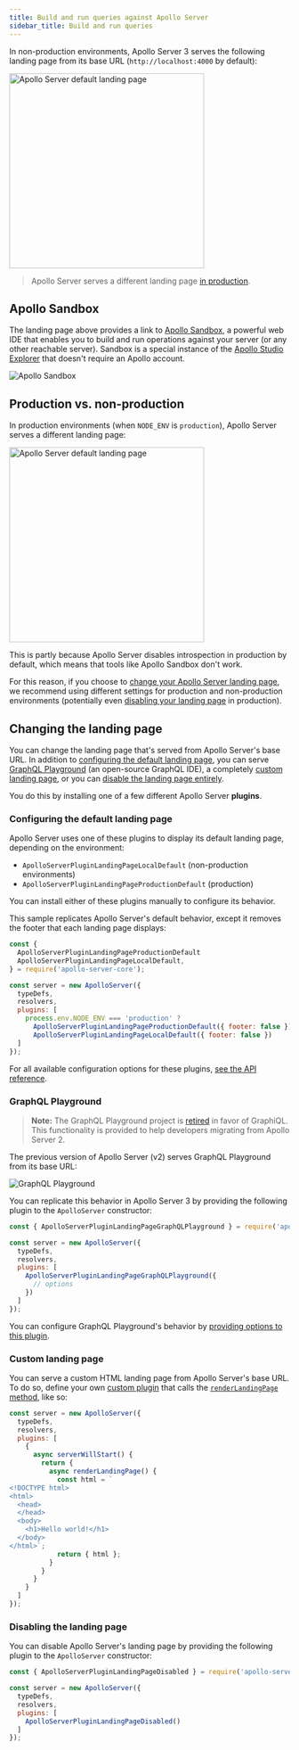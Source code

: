 ```yaml
---
title: Build and run queries against Apollo Server
sidebar_title: Build and run queries
---
```


In non-production environments, Apollo Server 3 serves the following landing page from its base URL (`http://localhost:4000` by default):

<img class="screenshot" src="../images/as-landing-page.jpg" alt="Apollo Server default landing page" width="350"/>

> Apollo Server serves a different landing page [in production](#production-vs-non-production).

## Apollo Sandbox

The landing page above provides a link to [Apollo Sandbox](https://studio.apollographql.com/sandbox), a powerful web IDE that enables you to build and run operations against your server (or any other reachable server). Sandbox is a special instance of the [Apollo Studio Explorer](https://www.apollographql.com/docs/studio/explorer/) that doesn't require an Apollo account.

<img class="screenshot" src="../images/sandbox.jpg" alt="Apollo Sandbox"/>

## Production vs. non-production

In production environments (when `NODE_ENV` is `production`), Apollo Server serves a different landing page:

<img class="screenshot" src="../images/as-landing-page-production.jpg" alt="Apollo Server default landing page" width="350"/>

This is partly because Apollo Server disables introspection in production by default, which means that tools like Apollo Sandbox don't work.

For this reason, if you choose to [change your Apollo Server landing page](#changing-the-landing-page), we recommend using different settings for production and non-production environments (potentially even [disabling your landing page](#disabling-the-landing-page) in production).

## Changing the landing page

You can change the landing page that's served from Apollo Server's base URL. In addition to [configuring the default landing page](#configuring-the-default-landing-page), you can serve [GraphQL Playground](#graphql-playground) (an open-source GraphQL IDE), a completely [custom landing page](#custom-landing-page), or you can [disable the landing page entirely](#disabling-the-landing-page).

You do this by installing one of a few different Apollo Server **plugins**.

### Configuring the default landing page

Apollo Server uses one of these plugins to display its default landing page, depending on the environment:

* `ApolloServerPluginLandingPageLocalDefault` (non-production environments)
* `ApolloServerPluginLandingPageProductionDefault` (production)

You can install either of these plugins manually to configure its behavior.

This sample replicates Apollo Server's default behavior, except it removes the footer that each landing page displays:

```js {1-4,10-12} title="index.js"
const {
  ApolloServerPluginLandingPageProductionDefault
  ApolloServerPluginLandingPageLocalDefault,
} = require('apollo-server-core');

const server = new ApolloServer({
  typeDefs,
  resolvers,
  plugins: [
    process.env.NODE_ENV === 'production' ?
      ApolloServerPluginLandingPageProductionDefault({ footer: false }) :
      ApolloServerPluginLandingPageLocalDefault({ footer: false })
  ]
});
```

For all available configuration options for these plugins, [see the API reference](../api/plugin/landing-pages/).

### GraphQL Playground

> **Note:** The GraphQL Playground project is [retired](https://github.com/graphql/graphql-playground/issues/1143) in favor of GraphiQL. This functionality is provided to help developers migrating from Apollo Server 2.

 The previous version of Apollo Server (v2) serves GraphQL Playground from its base URL:

<img class="screenshot" src="../images/playground.png" alt="GraphQL Playground" />

You can replicate this behavior in Apollo Server 3 by providing the following plugin to the `ApolloServer` constructor:

```js {1,7-9} title="index.js"
const { ApolloServerPluginLandingPageGraphQLPlayground } = require('apollo-server-core');

const server = new ApolloServer({
  typeDefs,
  resolvers,
  plugins: [
    ApolloServerPluginLandingPageGraphQLPlayground({
      // options
    })
  ]
});
```

You can configure GraphQL Playground's behavior by [providing options to this plugin](../api/plugin/landing-pages/#graphql-playground-landing-page).

### Custom landing page

You can serve a custom HTML landing page from Apollo Server's base URL. To do so, define your own [custom plugin](../integrations/plugins/) that calls the [`renderLandingPage` method](../integrations/plugins-event-reference/#renderlandingpage), like so:

```js {5-22} title="index.js"
const server = new ApolloServer({
  typeDefs,
  resolvers,
  plugins: [
    {
      async serverWillStart() {
        return {
          async renderLandingPage() {
            const html = `
<!DOCTYPE html>
<html>
  <head>
  </head>
  <body>
    <h1>Hello world!</h1>
  </body>
</html>`;
            return { html };
          }
        }
      }
    }
  ]
});
```


### Disabling the landing page

You can disable Apollo Server's landing page by providing the following plugin to the `ApolloServer` constructor:

```js {1,7} title="index.js"
const { ApolloServerPluginLandingPageDisabled } = require('apollo-server-core');

const server = new ApolloServer({
  typeDefs,
  resolvers,
  plugins: [
    ApolloServerPluginLandingPageDisabled()
  ]
});
```
